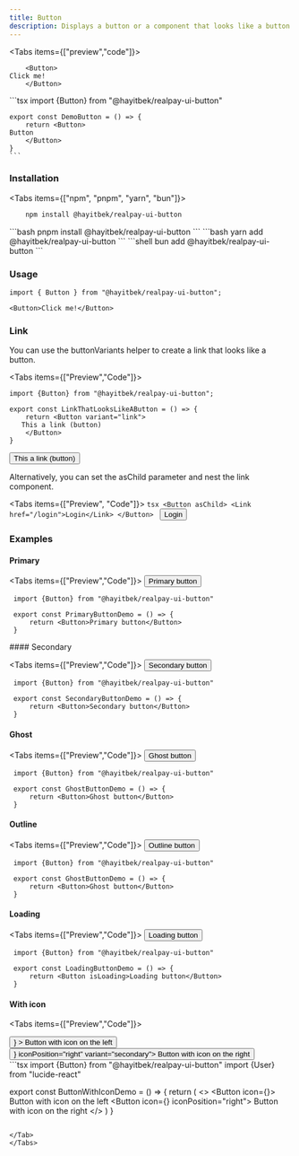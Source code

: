 ```yaml
---
title: Button
description: Displays a button or a component that looks like a button
---
```



<Tabs items={["preview","code"]}>
<Tab value="preview">

        <Button>
    Click me!
        </Button>

</Tab>
<Tab value="code">
    ```tsx
    import {Button} from "@hayitbek/realpay-ui-button"

    export const DemoButton = () => {
        return <Button>
    Button
        </Button>
    }
    ```

</Tab>
</Tabs>

### Installation

<Tabs items={["npm", "pnpm", "yarn", "bun"]}>
  <Tab value="npm">
```bash
    npm install @hayitbek/realpay-ui-button
```
  </Tab>
  <Tab value="pnpm">
  ```bash
   pnpm install @hayitbek/realpay-ui-button
   ```

  </Tab>
  <Tab value="yarn">
 ```bash
 yarn add @hayitbek/realpay-ui-button
 ```
  </Tab>
  <Tab value="bun">
  ```shell
   bun add @hayitbek/realpay-ui-button
   ```
  </Tab>
</Tabs>

### Usage

```tsx
import { Button } from "@hayitbek/realpay-ui-button";
```

```tsx
<Button>Click me!</Button>
```

### Link

You can use the buttonVariants helper to create a link that looks like a button.

<Tabs items={["Preview","Code"]}>
<Tab value="Code">
```tsx
import {Button} from "@hayitbek/realpay-ui-button";

export const LinkThatLooksLikeAButton = () => {
    return <Button variant="link">
   This a link (button)
    </Button>
}
```
</Tab>
<Tab value="Preview">
<Button variant="link">
   This a link (button)
    </Button>
</Tab>
</Tabs>

Alternatively, you can set the asChild parameter and nest the link component.

<Tabs items={["Preview", "Code"]}>
  <Tab value="Code">
    ```tsx
    <Button asChild>
      <Link href="/login">Login</Link>
    </Button>
    ```
  </Tab>
  <Tab value="Preview">
    <Button asChild>
      <Link href="/login">Login</Link>
    </Button>
  </Tab>
</Tabs>

### Examples

#### Primary

<Tabs items={["Preview","Code"]}>
<Tab value="Preview">
    <Button>Primary button</Button>
</Tab>
<Tab value="Code">
   ```tsx
    import {Button} from "@hayitbek/realpay-ui-button"

    export const PrimaryButtonDemo = () => {
        return <Button>Primary button</Button>
    }

````
</Tab>
</Tabs>
#### Secondary

<Tabs items={["Preview","Code"]}>
<Tab value="Preview">
 <Button variant="secondary">Secondary button</Button>
</Tab>
<Tab value="Code">
```tsx
 import {Button} from "@hayitbek/realpay-ui-button"

 export const SecondaryButtonDemo = () => {
     return <Button>Secondary button</Button>
 }
````

</Tab>
</Tabs>

#### Ghost

<Tabs items={["Preview","Code"]}>
<Tab value="Preview">
    <Button variant="ghost">Ghost button</Button>
</Tab>
<Tab value="Code">
   ```tsx
    import {Button} from "@hayitbek/realpay-ui-button"

    export const GhostButtonDemo = () => {
        return <Button>Ghost button</Button>
    }

````
</Tab>
</Tabs>

#### Outline
<Tabs items={["Preview","Code"]}>
<Tab value="Preview">
 <Button variant="outline">Outline button</Button>
</Tab>
<Tab value="Code">
```tsx
 import {Button} from "@hayitbek/realpay-ui-button"

 export const GhostButtonDemo = () => {
     return <Button>Ghost button</Button>
 }
````

</Tab>
</Tabs>

#### Loading

<Tabs items={["Preview","Code"]}>
<Tab value="Preview">
    <Button isLoading> Loading button</Button>
</Tab>
<Tab value="Code">
   ```tsx
    import {Button} from "@hayitbek/realpay-ui-button"

    export const LoadingButtonDemo = () => {
        return <Button isLoading>Loading button</Button>
    }

````
</Tab>
</Tabs>

#### With icon
<Tabs items={["Preview","Code"]}>
<Tab value="Preview">
<div className="flex gap-2">
 <Button icon={<User className="mr-2"/>} > Button with icon on the left</Button>
 <Button icon={<User className="ml-2"/>} iconPosition="right" variant="secondary"> Button with icon on the right</Button>
 </div>
</Tab>
<Tab value="Code">
```tsx
 import {Button} from "@hayitbek/realpay-ui-button"
 import {User} from "lucide-react"

 export const ButtonWithIconDemo = () => {
     return (
    <>
     <Button icon={<User className="mr-2" />}> Button with icon on the left</Button>
     <Button icon={<User className="ml-2" />} iconPosition="right"> Button with icon on the right</Button>
    </>
     )
 }
````

</Tab>
</Tabs>

